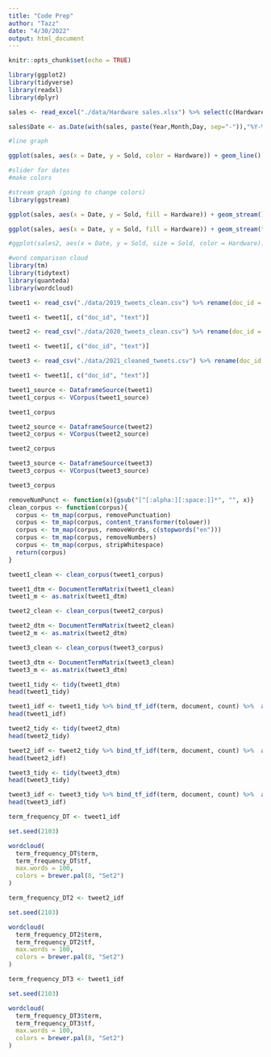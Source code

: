 ```yaml
---
title: "Code Prep"
author: "Tazz"
date: "4/30/2022"
output: html_document
---
```


```r
knitr::opts_chunk$set(echo = TRUE)
```

```r
library(ggplot2)
library(tidyverse)
library(readxl)
library(dplyr)

sales <- read_excel("./data/Hardware sales.xlsx") %>% select(c(Hardware,Region,Day,Year,Month,Sales)) %>% mutate(Sold = (Sales/1000))

sales$Date <- as.Date(with(sales, paste(Year,Month,Day, sep="-")),"%Y-%m-%d")
```

```r
#line graph 

ggplot(sales, aes(x = Date, y = Sold, color = Hardware)) + geom_line()

#slider for dates 
#make colors 
```

```r
#stream graph (going to change colors)
library(ggstream)

ggplot(sales, aes(x = Date, y = Sold, fill = Hardware)) + geom_stream()
```
```r
ggplot(sales, aes(x = Date, y = Sold, fill = Hardware)) + geom_stream(type = "ridge")
```
```r
#ggplot(sales2, aes(x = Date, y = Sold, size = Sold, color = Hardware)) + geom_point() + scale_x_log10() + theme_bw() + labs(title = 'Year: {frame_time}', x = )
```


```r
#word comparison cloud
library(tm)
library(tidytext)
library(quanteda)
library(wordcloud)

tweet1 <- read_csv("./data/2019_tweets_clean.csv") %>% rename(doc_id = id) %>% rename( raw = text) %>% rename(text = cleaned) 

tweet1 <- tweet1[, c("doc_id", "text")]

tweet2 <- read_csv("./data/2020_tweets_clean.csv") %>% rename(doc_id = id) %>% rename( raw = text) %>% rename(text = cleaned) 

tweet1 <- tweet1[, c("doc_id", "text")]

tweet3 <- read_csv("./data/2021_cleaned_tweets.csv") %>% rename(doc_id = id) %>% rename( raw = text) %>% rename(text = cleaned) 

tweet1 <- tweet1[, c("doc_id", "text")]
```

```r
tweet1_source <- DataframeSource(tweet1)
tweet1_corpus <- VCorpus(tweet1_source)

tweet1_corpus

tweet2_source <- DataframeSource(tweet2)
tweet2_corpus <- VCorpus(tweet2_source)

tweet2_corpus

tweet3_source <- DataframeSource(tweet3)
tweet3_corpus <- VCorpus(tweet3_source)

tweet3_corpus

removeNumPunct <- function(x){gsub("[^[:alpha:][:space:]]*", "", x)}
clean_corpus <- function(corpus){
  corpus <- tm_map(corpus, removePunctuation)
  corpus <- tm_map(corpus, content_transformer(tolower))
  corpus <- tm_map(corpus, removeWords, c(stopwords("en")))
  corpus <- tm_map(corpus, removeNumbers)
  corpus <- tm_map(corpus, stripWhitespace)
  return(corpus)
}

tweet1_clean <- clean_corpus(tweet1_corpus)

tweet1_dtm <- DocumentTermMatrix(tweet1_clean)
tweet1_m <- as.matrix(tweet1_dtm)

tweet2_clean <- clean_corpus(tweet2_corpus)

tweet2_dtm <- DocumentTermMatrix(tweet2_clean)
tweet2_m <- as.matrix(tweet2_dtm)

tweet3_clean <- clean_corpus(tweet3_corpus)

tweet3_dtm <- DocumentTermMatrix(tweet3_clean)
tweet3_m <- as.matrix(tweet3_dtm)
```

```r
tweet1_tidy <- tidy(tweet1_dtm)
head(tweet1_tidy)

tweet1_idf <- tweet1_tidy %>% bind_tf_idf(term, document, count) %>%  arrange(desc(tf_idf))
head(tweet1_idf)

tweet2_tidy <- tidy(tweet2_dtm)
head(tweet2_tidy)

tweet2_idf <- tweet2_tidy %>% bind_tf_idf(term, document, count) %>%  arrange(desc(tf_idf))
head(tweet2_idf)

tweet3_tidy <- tidy(tweet3_dtm)
head(tweet3_tidy)

tweet3_idf <- tweet3_tidy %>% bind_tf_idf(term, document, count) %>%  arrange(desc(tf_idf))
head(tweet3_idf)
```

```r
term_frequency_DT <- tweet1_idf

set.seed(2103)

wordcloud(
  term_frequency_DT$term,
  term_frequency_DT$tf,
  max.words = 100,
  colors = brewer.pal(8, "Set2")
)

```

```r
term_frequency_DT2 <- tweet2_idf

set.seed(2103)

wordcloud(
  term_frequency_DT2$term,
  term_frequency_DT2$tf,
  max.words = 100,
  colors = brewer.pal(8, "Set2")
)
```

```r
term_frequency_DT3 <- tweet1_idf

set.seed(2103)

wordcloud(
  term_frequency_DT3$term,
  term_frequency_DT3$tf,
  max.words = 100,
  colors = brewer.pal(8, "Set2")
)
```

